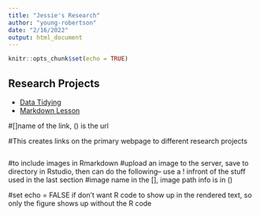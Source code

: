 ```yaml
---
title: "Jessie's Research"
author: "young-robertson"
date: "2/16/2022"
output: html_document
---
```


```r
knitr::opts_chunk$set(echo = TRUE)
```

## Research Projects

- [Data Tidying](Rmd/data-tidying.html)
- [Markdown Lesson](Rmd/rmarkdown-lesson.html)

#[]name of the link, () is the url 

#This creates links on the primary webpage to different research projects

```r

```

#to include images in Rmarkdown
#upload an image to the server, save to directory in Rstudio, then can do the following-- use a ! infront of the stuff used in the last section #image name in the [], image path info is in ()

#set echo = FALSE if don't want R code to show up in the rendered text, so only the figure shows up without the R code